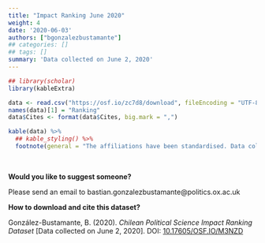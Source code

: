 ```yaml
---
title: "Impact Ranking June 2020"
weight: 4
date: '2020-06-03'
authors: ["bgonzalezbustamante"]
## categories: []
## tags: []
summary: 'Data collected on June 2, 2020'
---
```


```r
## library(scholar)
library(kableExtra)

data <- read.csv("https://osf.io/zc7d8/download", fileEncoding = "UTF-8")
names(data)[1] = "Ranking"
data$Cites <- format(data$Cites, big.mark = ",")

kable(data) %>%
  ## kable_styling() %>%
  footnote(general = "The affiliations have been standardised. Data collected on June 2, 2020.")
```

\

**Would you like to suggest someone?**

Please send an email to bastian.gonzalezbustamante@politics.ox.ac.uk

**How to download and cite this dataset?**

González-Bustamante, B. (2020). *Chilean Political Science Impact Ranking Dataset* [Data collected on June 2, 2020]. DOI: [10.17605/OSF.IO/M3NZD](http://doi.org/10.17605/OSF.IO/M3NZD)
